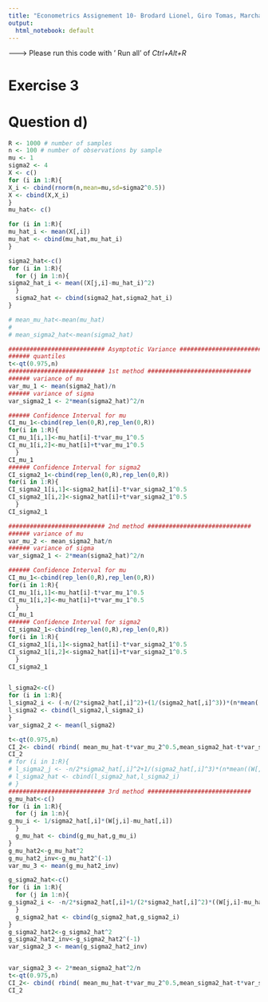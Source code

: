 ```yaml
---
title: "Econometrics Assignement 10- Brodard Lionel, Giro Tomas, Marchal Antoine, Schonenberger Ivan"
output: 
  html_notebook: default
---
```



------->  Please run this code with ' Run all' of *Ctrl+Alt+R*


# Exercise 3
# Question d)
```r
R <- 1000 # number of samples
n <- 100 # number of observations by sample
mu <- 1
sigma2 <- 4
X <- c()
for (i in 1:R){
X_i <- cbind(rnorm(n,mean=mu,sd=sigma2^0.5))
X <- cbind(X,X_i)
}
mu_hat<- c()

for (i in 1:R){
mu_hat_i <- mean(X[,i])
mu_hat <- cbind(mu_hat,mu_hat_i)
}

sigma2_hat<-c()
for (i in 1:R){
  for (j in 1:n){
sigma2_hat_i <- mean((X[j,i]-mu_hat_i)^2)
  }
  sigma2_hat <- cbind(sigma2_hat,sigma2_hat_i)
}

# mean_mu_hat<-mean(mu_hat)
# 
# mean_sigma2_hat<-mean(sigma2_hat)

########################### Asymptotic Variance #############################
###### quantiles
t<-qt(0.975,n)
########################### 1st method #############################
###### variance of mu
var_mu_1 <- mean(sigma2_hat)/n
###### variance of sigma
var_sigma2_1 <- 2*mean(sigma2_hat)^2/n

###### Confidence Interval for mu
CI_mu_1<-cbind(rep_len(0,R),rep_len(0,R))
for(i in 1:R){
CI_mu_1[i,1]<-mu_hat[i]-t*var_mu_1^0.5
CI_mu_1[i,2]<-mu_hat[i]+t*var_mu_1^0.5
  }
CI_mu_1
###### Confidence Interval for sigma2
CI_sigma2_1<-cbind(rep_len(0,R),rep_len(0,R))
for(i in 1:R){
CI_sigma2_1[i,1]<-sigma2_hat[i]-t*var_sigma2_1^0.5
CI_sigma2_1[i,2]<-sigma2_hat[i]+t*var_sigma2_1^0.5
  }
CI_sigma2_1

########################### 2nd method #############################
###### variance of mu
var_mu_2 <- mean_sigma2_hat/n
###### variance of sigma
var_sigma2_1 <- 2*mean(sigma2_hat)^2/n

###### Confidence Interval for mu
CI_mu_1<-cbind(rep_len(0,R),rep_len(0,R))
for(i in 1:R){
CI_mu_1[i,1]<-mu_hat[i]-t*var_mu_1^0.5
CI_mu_1[i,2]<-mu_hat[i]+t*var_mu_1^0.5
  }
CI_mu_1
###### Confidence Interval for sigma2
CI_sigma2_1<-cbind(rep_len(0,R),rep_len(0,R))
for(i in 1:R){
CI_sigma2_1[i,1]<-sigma2_hat[i]-t*var_sigma2_1^0.5
CI_sigma2_1[i,2]<-sigma2_hat[i]+t*var_sigma2_1^0.5
  }
CI_sigma2_1


l_sigma2<-c()
for (i in 1:R){
l_sigma2_i <- (-n/(2*sigma2_hat[,i]^2)+(1/(sigma2_hat[,i]^3))*(n*mean((X[,i]-mu_hat[,i])^2)))^(-1)
l_sigma2 <- cbind(l_sigma2,l_sigma2_i)
}
var_sigma2_2 <- mean(l_sigma2)

t<-qt(0.975,n)
CI_2<- cbind( rbind( mean_mu_hat-t*var_mu_2^0.5,mean_sigma2_hat-t*var_sigma2_2^0.5),rbind(mean_mu_hat+t*var_mu_2^0.5,mean_sigma2_hat+t*var_sigma2_2^0.5))
CI_2
# for (i in 1:R){
# l_sigma2_j <- -n/2*sigma2_hat[,i]^2+1/(sigma2_hat[,i]^3)*(n*mean((W[,i]-mu_hat[,i])^2))
# l_sigma2_hat <- cbind(l_sigma2_hat,l_sigma2_i)
# }
########################### 3rd method #############################
g_mu_hat<-c()
for (i in 1:R){
  for (j in 1:n){
g_mu_i <- 1/sigma2_hat[,i]*(W[j,i]-mu_hat[,i])
  }
  g_mu_hat <- cbind(g_mu_hat,g_mu_i)
}
g_mu_hat2<-g_mu_hat^2
g_mu_hat2_inv<-g_mu_hat2^(-1)
var_mu_3 <- mean(g_mu_hat2_inv)

g_sigma2_hat<-c()
for (i in 1:R){
  for (j in 1:n){
g_sigma2_i <- -n/2*sigma2_hat[,i]+1/(2*sigma2_hat[,i]^2)*((W[j,i]-mu_hat[,i])^2)
  }
  g_sigma2_hat <- cbind(g_sigma2_hat,g_sigma2_i)
}
g_sigma2_hat2<-g_sigma2_hat^2
g_sigma2_hat2_inv<-g_sigma2_hat2^(-1)
var_sigma2_3 <- mean(g_sigma2_hat2_inv)


var_sigma2_3 <- 2*mean_sigma2_hat^2/n
t<-qt(0.975,n)
CI_2<- cbind( rbind( mean_mu_hat-t*var_mu_2^0.5,mean_sigma2_hat-t*var_sigma2_2^0.5),rbind(mean_mu_hat+t*var_mu_2^0.5,mean_sigma2_hat+t*var_sigma2_2^0.5))
CI_2
```